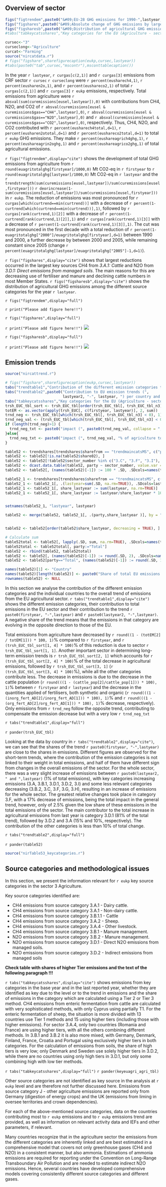 

## Overview of sector
```r
figs("figtrendem",paste0("&#09;EU-28 GHG emissions for 1990-",lastyear," from CRF Sector 3: 'Agriculture' in CO2 equivalents (Mt)"))
figs("figshares",paste0("&#09;Absolute change of GHG emissions by large key source categories 1990-",lastyear," in CO2 equivalents (Mt) in CRF Sector 3: 'Agriculture'"))
figs("figsharesb",paste0("&#09;Distribution of agricultural GHG emissions among the different source categories for the year ",lastyear))
#tabs("tabkeycatsshares","Key categories for the EU (Agriculture - sector excerpt)")
```
```r
cursec<-"3"
curseclong<-"Agriculture"
curcat<-"Farming"
source("nircatdata.r")
# figs("figshare",sharefigurecaption(eukp,cursec,lastyear))
#tabs(paste0("tab",cursec,"mscontr"),msconttablecaption())
```

In the year `r lastyear`, `r curgas[c(2,1)]` and `r curgas[3]` emissions from CRF sector `r cursec` `r curseclong` were `r percent(eusharech4,1)`, `r percent(eusharen2o,1)`, and `r percent(eushareco2,1)` of total `r curgas[c(2,1)]` and `r curgas[3]` `r eukp` emissions, respectively. Total emissions from agriculture were `r absval(sum(curemissions[eusel,lastyear]),0)` with contributions from CH4, N2O, and CO2 of `r absval(curemissions[eusel & curemissions$gas=="CH4",lastyear],0)`, `r absval(curemissions[eusel & curemissions$gas=="N2O",lastyear],0)` and `r absval(curemissions[eusel & curemissions$gas=="CO2",lastyear],0)`, respectively. Thus, CH4, N2O, and CO2  contributed with `r percent(eusharech4total,d=1)`,  `r percent(eusharen2ototal,d=1)` and `r percent(eushareco2total,d=1)` to total `r eukp` GHG emissions. They make `r percent(eushareagrich4ghg,1)`, `r percent(eushareagrin2oghg,1)` and `r percent(eushareagrico2ghg,1)` of total agricultural emissions.

`r figs("figtrendem",display="cite")` shows the development of total GHG emissions from agriculture from `r round(euagritotalghg[firstyear]/1000,0)` Mt CO2-eq in `r firstyear` to `r round(euagritotalghg[lastyear]/1000,0)` Mt CO2-eq in `r lastyear` and the `r trendstrength(sum(curemissions[eusel,lastyear])/sum(curemissions[eusel,firstyear]))` `r deorincrease(1-sum(curemissions[eusel,lastyear])/sum(curemissions[eusel,firstyear]))` in `r eukp`. The reduction of emissions was most pronounced for `r curgas[which(curtrend==min(curtrend))]` with a decrease of `r percent(1-curtrend[which(curtrend==min(curtrend))],1)`, followed by `r curgas[rank(curtrend,1)[2]]` with a decrease of `r percent(1-curtrend[rank(curtrend,1)[2]],1)` and `r curgas[rank(curtrend,1)[3]]` with a decrease of `r percent(1-curtrend[rank(curtrend,1)[3]],1)`. The cut was most pronounced in the first decade with a total reduction of `r percent(1-euagritotalghg["2000"]/euagritotalghg[firstyear],d=1)` between 1990 and 2000, a further decrease by between 2000 and 2005, while remaining constant since 2005 (change `r percent(euagritotalghg[lastyear]/euagritotalghg["2005"]-1,d=1)`).

`r figs("figshares",display="cite")` shows that largest reductions occurred in the largest key sources CH4 from *3.A.1: Cattle* and N2O from *3.D.1: Direct emissions from managed soils*. The main reasons for this are decreasing use of fertiliser and manure and declining cattle numbers in most Member States. `r figs("figsharesb",display="cite")` shows the distribution of agricultural GHG emissions among the different source categories for the year `r lastyear`. 



`r figs("figtrendem",display="full")`

`r print("Please add figure here!!")`

`r figs("figshares",display="full")`

`r print("Please add figure here!!")`
![]($ubaimages$/$cursubm$/Absolutechangeinsector3columns.jpg)

`r figs("figsharesb",display="full")`

`r print("Please add figure here!!")`
![]($ubaimages$/$cursubm$/Shareoflargestkeycategorysources2014piechart.jpg)

## Emission trends
```r
source("nircattrend.r")

# figs("figshare",sharefigurecaption(eukp,cursec,lastyear))
tabs("trendtable1","Contribution of the different emission categories to the total trend in emissions from the agricultural sector, compared to the share of emissions of those categories from the total of the sector")
tabs("trendtable2",paste0("Contribution to EU emission trends (", 
                          lastyear2, "-", lastyear, ") per country and emission (%)"))
tabs("tabkeycatsshares","Key categories for the EU (Agriculture - sector excerpt). Emissions in kt CO2 eq.")
trsh_EUC_tbl_sort <- trsh_EUC_tbl[order(trsh_EUC_tbl[, trsh_EUC_tbl_n3], decreasing = TRUE), ]
totEM <- as.vector(apply(trsh_EUC[, c(firstyear, lastyear)], 2, sum))
trnd_neg <- trsh_EUC_tbl[which(trsh_EUC_tbl[, trsh_EUC_tbl_n3] < 0), 1]
trnd_neg_val <- (trsh_EUC_tbl[which(trsh_EUC_tbl[, trsh_EUC_tbl_n3] < 0), trsh_EUC_tbl_n3] * 100)
if (length(trnd_neg)>1) {
  trnd_neg_txt <- paste0("impact (", paste0(trnd_neg_val, collapse = ", "), "% of agriculture total trend, respectively).")
}else{
  trnd_neg_txt <- paste0("impact (", trnd_neg_val, "% of agriculture total trend).")
}

table52 <- trendshares[trendshares$sharefrom == "trendmaincatsMS", c("party", "sector_number", "share02"), with=FALSE]
table52 <- table52[!is.na(table52$share02), ]
table52 <- table52[!table52$sector_number %in% c("3.C", "3.F", "3.I"), ]
table52 <- dcast.data.table(table52, party ~ sector_number, value.var = "share02")
table52 <- table52[, (names(table52)[-1]) := 100 * .SD, .SDcols=names(table52)[-1]]

table52_1 <- trendshares[trendshares$sharefrom == "trendmaincatsMS", c("party", "sector_number", lastyear), with=FALSE]
table52_1 <- table52_1[, .(lastyear=sum(.SD, na.rm=TRUE)), .SDcols=lastyear, by="party"]
table52_1 <- table52_1[, share_lastyear := sum(lastyear, na.rm=TRUE)]
table52_1 <- table52_1[, share_lastyear := lastyear/share_lastyear * 100]


setnames(table52_1, "lastyear", lastyear)

table52 <- merge(table52, table52_1[, .(party,share_lastyear )], by = "party", all = TRUE)


table52 <- table52[order(table52$share_lastyear, decreasing = TRUE), ]

# Calculate sum
table52total <- table52[, lapply(.SD, sum, na.rm=TRUE), .SDcols=names(table52)[-1]]
table52total <- table52total[, party:="Total"]
table52 <- rbind(table52, table52total)
table52 <- table52[, (names(table52)[-1]) := round(.SD, 2), .SDcols=names(table52)[-1]]
table52 <- table52[party=="Total", (names(table52)[-1]) := round(.SD, 1), .SDcols=names(table52)[-1]]

names(table52)[1] <- "Country"
names(table52)[length(table52)] <- paste0("Share of total EU emissions from agriculture in ", lastyear)
rownames(table52) <- NULL

```

In this section we analyse the contribution of the different emission categories and the individual countries to the overall trend of emissions from the EU agricultural sector. `r tabs("trendtable1",display="cite")` shows the different emission categories, their contribution to total emissions in the EU sector and their contribution to the trend `r paste0(firstyear, "-",lastyear)` and `r paste0(lastyear2, "-",lastyear)`. A negative share of the trend means that the emissions in that category are evolving in the opposite direction to those of the EU.

Total emissions from agriculture have decreased by `r round((1 - (totEM[2] / totEM[1])) * 100, 1)`% compared to `r firstyear`, and `r (trsh_EUC_tbl_sort[1, 4] * 100)`% of this reduction is due to sector `r trsh_EUC_tbl_sort[1, 1]`. Another important sector in determining long-term emission trends is `r trsh_EUC_tbl_sort[2, 1]` which accounts for `r (trsh_EUC_tbl_sort[2, 4] * 100)`% of the total decrease in agricultural emissions, followed by `r trsh_EUC_tbl_sort[3, 1]` (`r (trsh_EUC_tbl_sort[3, 4] * 100)`%), while all the other categories contribute less. The decrease in emissions is due to the decrease in the cattle population (`r round(((1 - (cattle_pop[2]/cattle_pop[1])) * 100), 1)`% between `r firstyear` and `r lastyear`) and the decrease in the quantities applied of fertilisers, both synthetic and organic (`r round(((1 - (inorg_fert_AD[2]/inorg_fert_AD[1])) * 100), 1)`% and `r round(((1 - (org_fert_AD[2]/org_fert_AD[1])) * 100), 1)`% decrease, respectively). Only emissions from `r trnd_neg` follow the opposite trend, contributing to compensate the emission decrease but with a very low `r trnd_neg_txt`


`r tabs("trendtable1",display="full")`

`r pander(trsh_EUC_tbl)`&nbsp;


Looking at the data by country in `r tabs("trendtable2",display="cite")`, we can see that the shares of the trend `r paste0(firstyear, "-",lastyear)` are close to the shares in emissions. Different figures are observed for the short-term trends, where the contribution of the emission categories is not linked to their weight in total emissions, and half of them have different sign from changes in the overall emissions of the sector. For the whole sector, there was a very slight increase of emissions between `r paste0(lastyear2, " and ",lastyear)` (1% of total emissions), with key categories increasing emissions (3.A, 3.B.1, 3.D.1, 3.D.2, 3.I) and some less relevant categories decreasing (3.B.2, 3.C, 3.F, 3.G, 3.H), resulting in an increase of emissions for the whole sector. The greatest relative changes took place in category 3.F, with a 17% decrease of emissions, being the total impact in the general trend, however, only of 2.5% given the low share of these emissions in the total emissions of the sector. The main contributor to the total increase in agricultural emissions from last year is category 3.D.1 (81% of the total trend), followed by 3.D.2 and 3.A (15% and 10%, respectively). The contribution of the other categories is less than 10% of total change.


`r tabs("trendtable2",display="full")`

`r pander(table52)`&nbsp;


```r

source("nirTable53_keycategories.r")
```

## Source categories and methodological issues

In this section, we present the information relevant for `r eukp` key source categories in the sector 3 Agriculture.

Key source categories identified are: 

* CH4 emissions from source category 3.A.1 - Dairy cattle.
* CH4 emissions from source category 3.A.1 - Non-dairy cattle. 
* CH4 emissions from source category 3.B.1.1 - Cattle
* CH4 emissions from source category 3.A.2 - Sheep.
* CH4 emissions from source category 3.A.4 - Other livestock.
* CH4 emissions from source category 3.B.1 - Manure management.
* N2O emissions from source category 3.B.2 - Manure management.
* N2O emissions from source category 3.D.1 - Direct N2O emissions from managed soils.
* N2O emissions from source category 3.D.2 - Indirect emissions from managed soils



**Check table with shares of higher Tier emissions and the text of the following paragraph !!!**


`r tabs("tabkeycatsshares",display="cite")` shows emissions from key categories in the base year and in the last reported year, whether they are identified as key due to the level or to the trend in emissions and the share of emissions in the category which are calculated using a Tier 2 or Tier 3 method. CH4 emissions from enteric fermentation from cattle are calculated with very sophisticated methods, with only Cyprus using partially T1. For the enteric fermentation of sheep, the situation is more divided with 13 countries use Tier 1 methods and 15 using higher tiers (including those with higher emissions). For sector 3.A.4, only two countries (Romania and France) are using higher tiers, with all the others combining different methods. In 3.B.1 and 3.B.2 it is also more mixed, with Germany, Denmark, Finland, France, Croatia and Portugal using exclusively higher tiers in both categories. For the calculation of emissions from soils, the share of high tiers is very low; only Denmark and Sweden use solely higher tiers in 3.D.2, while there are no countries using only high tiers in 3.D.1, but only some combining high with low tier methods. 


`r tabs("tabkeycatsshares",display="full")`
`r pander(keyeuagri_agri_tbl)`&nbsp;


<!--
Note: during agrichecks the function keycateuc calculates Level Key source categories based on the list of source categories obtained in 2017 from UBA-V. the agri-list has been changed acc to own preferences and consistent with the source categories in the NIR chapter. all emissions are ranked and cumulative emissions are calculated - based on this the L key source categories for EUC are identified for first and last year.

files saved at ecir/keycategories:
- keyeuagri.csv
- agridetem.csv (a mix of source categories to be used with emissions)
- agrimethods.csv

Further processing has been done in excel as in \\MARSBL1BHL\Agrienv\ghginventory\ecir\keycategories\keyeuagri~20170523.xlsx

- assign 'higher Tier or not' by country (1/0) in new column in sheet agrimethods
- transfer this info into sheet agridetem
- calculate share of higher-Tier emissions for EUC (e.g. =SUMPRODUCT(I934:I962,P934:P962)/SUM(P934:P962))
- transfer this info into sheet keyeuagri
- filter source categories and copy table into sheet 'Table 1'

-->


Other source categories are not identified as key source in the analysis at `r eukp` level and are therefore not further discussed here. Emissions from source category J - other agriculture emissions are reported only from Germany (digestion of energy crops) and the UK (emissions from liming in oversee territories and crown dependencies).

For each of the above-mentioned source categories, data on the countries contributing most to `r eukp` emissions and to `r eukp` emissions trend are provided, as well as information on relevant activity data and IEFs and other parameters, if relevant.


Many countries recognize that in the agriculture sector the emissions from the different categories are inherently linked and are best estimated in a comprehensive model that covers not only greenhouse gases (CH4 and N2O) in a consistent manner, but also ammonia. Estimations of ammonia emissions are required for reporting under the Convention on Long-Range Transboundary Air Pollution and are needed to estimate indirect N2O emissions. Hence, several countries have developed comprehensive models covering consistently different source categories and different gases.  

<!--
Comment: recommendation to not focus on individual countries as more countries have such systems and they all should be mentioned (or none)

* Austria: For the calculation of the losses of gaseous N species the mass-flow procedure pursuant to EMEP/CORINAIR is used. A detailed emission model for NH3, NMVOC and NOx has been integrated into the national inventory.
* Germany: Germany uses the emission inventory model GAS-EM to calculate consistently emissions of CH4, NH3, N2O, and NO from agricultural sources. It is based on IPCC methodologies and has been developed in recent years with a comprehensive description found in Roesemann et al. (2013). Basis of the model is the feed intake which determine emissions in category 3.A and which determines N and C excretion rates relevant for category 3.B and also 3.D. Data are available at district (Landkreis, livestock characterisation, housing systems, manure management systems) and regional (Bundesland) level. N-emissions are considered within an N-flow concept (Daemmgen and Hutchings, 2005). In the N-flow concept, only remaining N in manure is transferred to storage systems, after subtraction of emissions in housing systems. Emissions are subtracted from the total N-pool.
* Denmark: The emissions from the agricultural sector are calculated in a comprehensive agricultural model complex called IDA (Integrated Database model for Agricultural emissions). The model complex is designed in a relational data-base system (MS Access). Input data are stored in tables in one database called IDA_Backend and the calculations are carried out as queries in another linked database called IDA. This model complex is implemented in great detail and is used to cover emissions of NH3, particulate matter and greenhouse gases. Thus, there is a direct coherence between the NH3 emission and the emission of N2O. 
Finland: Finland uses a nitrogen mass flow model (except for N-fixing, crop residue and sewage sludge) accounts for nitrogen losses as ammonia and nitrous oxide emissions during manure management in animal houses, during storage and application; the calculation method was developed in order to avoid double-counting.
* Finland: Direct N2O emissions and deposition from manure management are calculated with a national calculation model (Grönroos et al. 2009); leaching is calculated separately. The model integrates both ammonia and nitrous oxide emissions from manure in each phase of the manure management chain and allows accounting for the effect of possible abatement measures to volatilisation. The amount of N volatilised as NH3-N and NO-N from MMS is calculated in the model separately from the application to fields (NH3-N during and after spreading).
* The Netherlands: N-flows from animal production are assessed by the National Emission Model for Ammonia (NEMA). Results include emissions of ammonia (NH3), nitric oxide (NO), nitrous oxide (N2O) and nitrogen gas (N2) from stable and storage.
* Slovenia: a mass balance approach which tracks nitrogen throughout the system is used to estimate N2O emissions, based on EMEP/CORINAIR (2013) methodology. The amount of N which is lost through volatilisation is estimated simultaneously with direct N2O emissions using EMEP/CORINAIR (2013) methodology. Similar mass-flow approach, based on EMEP/EEA guidelines is followed by Iceland.
-->
 

